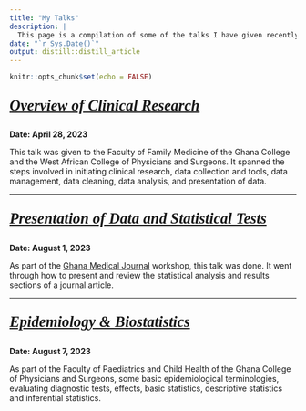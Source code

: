 ```yaml
---
title: "My Talks"
description: |
  This page is a compilation of some of the talks I have given recently. To view the slide deck, please click the headings above the description of the talk.
date: "`r Sys.Date()`"
output: distill::distill_article
---
```


```r
knitr::opts_chunk$set(echo = FALSE)
```

<p style="font-family: times, serif; font-size:20pt; font-style: italic; color: #461220;">
    [**Overview of Clinical Research**](https://fammedtalk1.netlify.app)
</p>

**Date: April 28, 2023**

This talk was given to the Faculty of Family Medicine of the Ghana College and the West African College of Physicians and Surgeons. It spanned the steps involved in initiating clinical research, data collection and tools, data management, data cleaning, data analysis, and presentation of data. 

***

<p style="font-family: times, serif; font-size:20pt; font-style: italic; color: #461220;">
    [**Presentation of Data and Statistical Tests**](https://gmj-stats.netlify.app)
</p>

**Date: August 1, 2023**

As part of the [Ghana Medical Journal](https://www.ajol.info/index.php/gmj) workshop, this talk was done. It went through how to present and review the statistical analysis and results sections of a journal article. 


----

<p style="font-family: times, serif; font-size:20pt; font-style: italic; color: #461220;">
    [**Epidemiology & Biostatistics**](https://ch-epid-biostat.netlify.app)
</p>

**Date: August 7, 2023**

As part of the Faculty of Paediatrics and Child Health of the Ghana College of Physicians and Surgeons, some basic epidemiological terminologies, evaluating diagnostic tests, effects, basic statistics, descriptive statistics and inferential statistics.  

